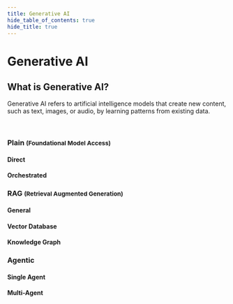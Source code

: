 ```yaml
---
title: Generative AI
hide_table_of_contents: true
hide_title: true
---
```



<PageViewTracker />

<div className="hero-header">
  <h1>Generative AI</h1>
</div>

<div className="section-with-background blue">
  <h2>What is Generative AI?</h2>
  <p>Generative AI refers to artificial intelligence models that create new content, such as text, images, or audio, by learning patterns from existing data.</p>
</div>

<br />

<div className="row">
  <div className="col col--4">
    <h3>
      <Link to={useBaseUrl("/docs/technical-view/generative-ai/plain/")}>Plain <small>(Foundational Model Access)</small></Link>
    </h3>
    <h4>Direct</h4>
    <ul className="button-list">
      <IconLinkButton
        href="/docs/technical-view/generative-ai/plain/access-to-generative-ai-models"
        text="Access to Generative AI Models"
      />
    </ul>
    <h4>Orchestrated</h4>
    <ul className="button-list">
      <IconLinkButton
        href="/docs/technical-view/generative-ai/plain/prompt-templating"
        text="Prompt Templating"
      />
      <IconLinkButton
        href="/docs/technical-view/generative-ai/plain/data-masking"
        text="Data Masking"
      />
      <IconLinkButton
        href="/docs/technical-view/generative-ai/plain/content-filtering"
        text="Content Filtering"
      />
    </ul>
  </div>
  <div className="col col--4">
    <h3>
      <Link to={useBaseUrl("/docs/technical-view/generative-ai/rag/")}>RAG <small>(Retrieval Augmented Generation)</small></Link>
    </h3>
    <h4>General</h4>
    <ul className="button-list">
      <IconLinkButton
        href="/docs/technical-view/generative-ai/rag/vector-rag-vs-graph-rag"
        text="Vector RAG vs Graph RAG"
      />
    </ul>
    <h4>Vector Database</h4>
    <ul className="button-list">
      <IconLinkButton
        href="/docs/technical-view/generative-ai/rag/vector-rag-embedding"
        text="Vector-based RAG (1/2) Embedding"
      />
      <IconLinkButton
        href="/docs/technical-view/generative-ai/rag/vector-rag-query-pipeline"
        text="Vector-based RAG (2/2) Query Pipeline"
      />
    </ul>
    <h4>Knowledge Graph</h4>
    <ul className="button-list">
      <IconLinkButton href="/docs/technical-view/generative-ai/rag/kg-rag-creation" text="Graph-based RAG (1/2) KG Creation" />
      <IconLinkButton href="/docs/technical-view/generative-ai/rag/kg-rag-query-pipeline" text="Graph-based RAG (2/2) KG Query Pipeline" />
    </ul>

  </div>
  <div className="col col--4">
    <h3>Agentic</h3>
    <h4>Single Agent</h4>
    <ul className="button-list">
       <IconLinkButton
        href="/docs/technical-view/generative-ai/agentic/single-agent"
        text="Under construction"
        disabled={true}
      />
    </ul>
    <h4>Multi-Agent</h4>
    <ul className="button-list">
       <IconLinkButton
        href="/docs/technical-view/generative-ai/agentic/multi-agent"
        text="Under construction"
        disabled={true}
      />
    </ul>
  </div>

</div>
